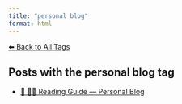 ```yaml
---
title: "personal blog"
format: html
---
```


[⬅ Back to All Tags](../tags.qmd)

## Posts with the **personal blog** tag

- [🧭 🧑‍🏫 Reading Guide — Personal Blog](/posts/personal/personal-guide.html)
